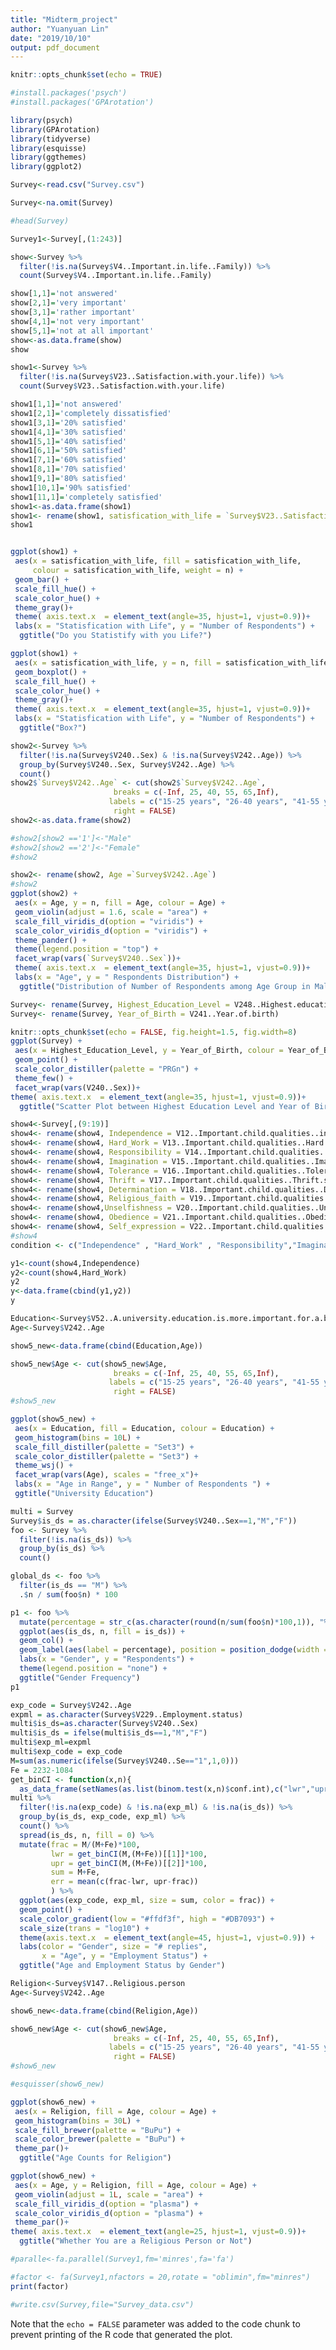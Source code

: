 ```yaml
---
title: "Midterm_project"
author: "Yuanyuan Lin"
date: "2019/10/10"
output: pdf_document
---
```


```r
knitr::opts_chunk$set(echo = TRUE)
```


```r
#install.packages('psych')
#install.packages('GPArotation')


```

```r
library(psych)
library(GPArotation)
library(tidyverse)
library(esquisse)
library(ggthemes)
library(ggplot2)
```



```r
Survey<-read.csv("Survey.csv")
```



```r
Survey<-na.omit(Survey)
```

```r
#head(Survey)
```




```r
Survey1<-Survey[,(1:243)]
```

```r
show<-Survey %>%
  filter(!is.na(Survey$V4..Important.in.life..Family)) %>%
  count(Survey$V4..Important.in.life..Family)

show[1,1]='not answered'
show[2,1]='very important'
show[3,1]='rather important'
show[4,1]='not very important'
show[5,1]='not at all important'
show<-as.data.frame(show)
show

```




```r
show1<-Survey %>%
  filter(!is.na(Survey$V23..Satisfaction.with.your.life)) %>%
  count(Survey$V23..Satisfaction.with.your.life)

show1[1,1]='not answered'
show1[2,1]='completely dissatisfied'
show1[3,1]='20% satisfied'
show1[4,1]='30% satisfied'
show1[5,1]='40% satisfied'
show1[6,1]='50% satisfied'
show1[7,1]='60% satisfied'
show1[8,1]='70% satisfied'
show1[9,1]='80% satisfied'
show1[10,1]='90% satisfied'
show1[11,1]='completely satisfied'
show1<-as.data.frame(show1)
show1<- rename(show1, satisfication_with_life = `Survey$V23..Satisfaction.with.your.life`)
show1
```


```r

```


```r

ggplot(show1) +
 aes(x = satisfication_with_life, fill = satisfication_with_life,
     colour = satisfication_with_life, weight = n) +
 geom_bar() +
 scale_fill_hue() +
 scale_color_hue() +
 theme_gray()+
 theme( axis.text.x  = element_text(angle=35, hjust=1, vjust=0.9))+
 labs(x = "Statisfication with Life", y = "Number of Respondents") +
  ggtitle("Do you Statistify with you Life?")
```

```r
ggplot(show1) +
 aes(x = satisfication_with_life, y = n, fill = satisfication_with_life, colour = satisfication_with_life) +
 geom_boxplot() +
 scale_fill_hue() +
 scale_color_hue() +
 theme_gray()+
 theme( axis.text.x  = element_text(angle=35, hjust=1, vjust=0.9))+
 labs(x = "Statisfication with Life", y = "Number of Respondents") +
  ggtitle("Box?")

```


```r
show2<-Survey %>%
  filter(!is.na(Survey$V240..Sex) & !is.na(Survey$V242..Age)) %>%
  group_by(Survey$V240..Sex, Survey$V242..Age) %>%
  count()
show2$`Survey$V242..Age` <- cut(show2$`Survey$V242..Age`, 
                       breaks = c(-Inf, 25, 40, 55, 65,Inf), 
                      labels = c("15-25 years", "26-40 years", "41-55 years", "56-65 years", "66-70 years"), 
                       right = FALSE)
show2<-as.data.frame(show2)

#show2[show2 =='1']<-"Male"
#show2[show2 =='2']<-"Female"
#show2
```

```r
show2<- rename(show2, Age =`Survey$V242..Age`)
#show2
ggplot(show2) +
 aes(x = Age, y = n, fill = Age, colour = Age) +
 geom_violin(adjust = 1.6, scale = "area") +
 scale_fill_viridis_d(option = "viridis") +
 scale_color_viridis_d(option = "viridis") +
 theme_pander() +
 theme(legend.position = "top") +
 facet_wrap(vars(`Survey$V240..Sex`))+
 theme( axis.text.x  = element_text(angle=35, hjust=1, vjust=0.9))+
 labs(x = "Age", y = " Respondents Distribution") +
  ggtitle("Distribution of Number of Respondents among Age Group in Male/Female")
```

```r
Survey<- rename(Survey, Highest_Education_Level = V248..Highest.educational.level.attained)
Survey<- rename(Survey, Year_of_Birth = V241..Year.of.birth)
```

```r
knitr::opts_chunk$set(echo = FALSE, fig.height=1.5, fig.width=8)
ggplot(Survey) +
 aes(x = Highest_Education_Level, y = Year_of_Birth, colour = Year_of_Birth, size = Year_of_Birth) +
 geom_point() +
 scale_color_distiller(palette = "PRGn") +
 theme_few() +
 facet_wrap(vars(V240..Sex))+
theme( axis.text.x  = element_text(angle=35, hjust=1, vjust=0.9))+
  ggtitle("Scatter Plot between Highest Education Level and Year of Birth in Female/Male")
```


```r
show4<-Survey[,(9:19)]
show4<- rename(show4, Independence = V12..Important.child.qualities..independence)
show4<- rename(show4, Hard_Work = V13..Important.child.qualities..Hard.work)
show4<- rename(show4, Responsibility = V14..Important.child.qualities..Feeling.of.responsibility)
show4<- rename(show4, Imagination = V15..Important.child.qualities..Imagination)
show4<- rename(show4, Tolerance = V16..Important.child.qualities..Tolerance.and.respect.for.other.people)
show4<- rename(show4, Thrift = V17..Important.child.qualities..Thrift.saving.money.and.things)
show4<- rename(show4, Determination = V18..Important.child.qualities..Determination..perseverance)
show4<- rename(show4, Religious_faith = V19..Important.child.qualities..Religious.faith)
show4<- rename(show4,Unselfishness = V20..Important.child.qualities..Unselfishness)
show4<- rename(show4, Obedience = V21..Important.child.qualities..Obedience)
show4<- rename(show4, Self_expression = V22..Important.child.qualities..Self.expression)
#show4
condition <- c("Independence" , "Hard_Work" , "Responsibility","Imagination","Tolerance","Thrift","Determination","Religious_faith","Unselfishness","Obedience","Self_expression") 
```

```r
y1<-count(show4,Independence)
y2<-count(show4,Hard_Work)
y2
y<-data.frame(cbind(y1,y2))
y
```

```r
Education<-Survey$V52..A.university.education.is.more.important.for.a.boy.than.for.a.girl
Age<-Survey$V242..Age

show5_new<-data.frame(cbind(Education,Age))

show5_new$Age <- cut(show5_new$Age, 
                       breaks = c(-Inf, 25, 40, 55, 65,Inf), 
                      labels = c("15-25 years", "26-40 years", "41-55 years", "56-65 years", "66-70 years"), 
                       right = FALSE)
#show5_new
```



```r
ggplot(show5_new) +
 aes(x = Education, fill = Education, colour = Education) +
 geom_histogram(bins = 10L) +
 scale_fill_distiller(palette = "Set3") +
 scale_color_distiller(palette = "Set3") +
 theme_wsj() +
 facet_wrap(vars(Age), scales = "free_x")+
 labs(x = "Age in Range", y = " Number of Respondents ") +
 ggtitle("University Education")
```

```r
multi = Survey
Survey$is_ds = as.character(ifelse(Survey$V240..Sex==1,"M","F"))
foo <- Survey %>%
  filter(!is.na(is_ds)) %>%
  group_by(is_ds) %>%
  count()

global_ds <- foo %>%
  filter(is_ds == "M") %>%
  .$n / sum(foo$n) * 100

p1 <- foo %>%
  mutate(percentage = str_c(as.character(round(n/sum(foo$n)*100,1)), "%")) %>%
  ggplot(aes(is_ds, n, fill = is_ds)) +
  geom_col() +
  geom_label(aes(label = percentage), position = position_dodge(width = 1))+
  labs(x = "Gender", y = "Respondents") +
  theme(legend.position = "none") +
  ggtitle("Gender Frequency")
p1
```

```r
exp_code = Survey$V242..Age
expml = as.character(Survey$V229..Employment.status)
multi$is_ds=as.character(Survey$V240..Sex)
multi$is_ds = ifelse(multi$is_ds==1,"M","F")
multi$exp_ml=expml
multi$exp_code = exp_code
M=sum(as.numeric(ifelse(Survey$V240..Se=="1",1,0)))
Fe = 2232-1084
get_binCI <- function(x,n){
  as_data_frame(setNames(as.list(binom.test(x,n)$conf.int),c("lwr","upr")))}
multi %>%
  filter(!is.na(exp_code) & !is.na(exp_ml) & !is.na(is_ds)) %>%
  group_by(is_ds, exp_code, exp_ml) %>%
  count() %>%
  spread(is_ds, n, fill = 0) %>%
  mutate(frac = M/(M+Fe)*100,
         lwr = get_binCI(M,(M+Fe))[[1]]*100,
         upr = get_binCI(M,(M+Fe))[[2]]*100,
         sum = M+Fe,
         err = mean(c(frac-lwr, upr-frac))
         ) %>%
  ggplot(aes(exp_code, exp_ml, size = sum, color = frac)) +
  geom_point() +
  scale_color_gradient(low = "#ffdf3f", high = "#DB7093") +
  scale_size(trans = "log10") +
  theme(axis.text.x  = element_text(angle=45, hjust=1, vjust=0.9)) +
  labs(color = "Gender", size = "# replies",
       x = "Age", y = "Employment Status") +
  ggtitle("Age and Employment Status by Gender")

```

```r
Religion<-Survey$V147..Religious.person
Age<-Survey$V242..Age

show6_new<-data.frame(cbind(Religion,Age))

show6_new$Age <- cut(show6_new$Age, 
                       breaks = c(-Inf, 25, 40, 55, 65,Inf), 
                      labels = c("15-25 years", "26-40 years", "41-55 years", "56-65 years", "66-70 years"), 
                       right = FALSE)
#show6_new
```

```r
#esquisser(show6_new)
```

```r
ggplot(show6_new) +
 aes(x = Religion, fill = Age, colour = Age) +
 geom_histogram(bins = 30L) +
 scale_fill_brewer(palette = "BuPu") +
 scale_color_brewer(palette = "BuPu") +
 theme_par()+
  ggtitle("Age Counts for Religion")
```



```r
ggplot(show6_new) +
 aes(x = Age, y = Religion, fill = Age, colour = Age) +
 geom_violin(adjust = 1L, scale = "area") +
 scale_fill_viridis_d(option = "plasma") +
 scale_color_viridis_d(option = "plasma") +
 theme_par()+
theme( axis.text.x  = element_text(angle=25, hjust=1, vjust=0.9))+
  ggtitle("Whether You are a Religious Person or Not")
```

```r
#paralle<-fa.parallel(Survey1,fm='minres',fa='fa')
```

```r
#factor <- fa(Survey1,nfactors = 20,rotate = "oblimin",fm="minres")
print(factor)
```

```r
#write.csv(Survey,file="Survey_data.csv")
```

Note that the `echo = FALSE` parameter was added to the code chunk to prevent printing of the R code that generated the plot.
